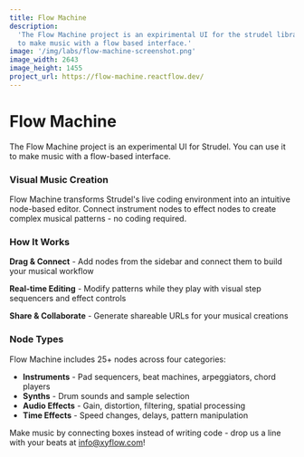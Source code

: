 ```yaml
---
title: Flow Machine
description:
  'The Flow Machine project is an expirimental UI for the strudel library. You can use it
  to make music with a flow based interface.'
image: '/img/labs/flow-machine-screenshot.png'
image_width: 2643
image_height: 1455
project_url: https://flow-machine.reactflow.dev/
---
```


# Flow Machine

The Flow Machine project is an experimental UI for Strudel. You can use it to make music
with a flow-based interface.

### Visual Music Creation

Flow Machine transforms Strudel's live coding environment into an intuitive node-based
editor. Connect instrument nodes to effect nodes to create complex musical patterns - no
coding required.

### How It Works

**Drag & Connect** - Add nodes from the sidebar and connect them to build your musical
workflow

**Real-time Editing** - Modify patterns while they play with visual step sequencers and
effect controls

**Share & Collaborate** - Generate shareable URLs for your musical creations

### Node Types

Flow Machine includes 25+ nodes across four categories:

- **Instruments** - Pad sequencers, beat machines, arpeggiators, chord players
- **Synths** - Drum sounds and sample selection
- **Audio Effects** - Gain, distortion, filtering, spatial processing
- **Time Effects** - Speed changes, delays, pattern manipulation

Make music by connecting boxes instead of writing code - drop us a line with your beats at
[info@xyflow.com](mailto:info@xyflow.com)!
